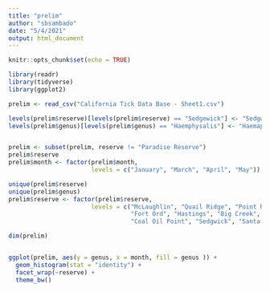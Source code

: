 ```yaml
---
title: "prelim"
author: "sbsambado"
date: "5/4/2021"
output: html_document
---
```


```r
knitr::opts_chunk$set(echo = TRUE)

library(readr)
library(tidyverse)
library(ggplot2)

prelim <- read_csv("California Tick Data Base - Sheet1.csv")

levels(prelim$reserve)[levels(prelim$reserve) == "Sedgewick"] <- "Sedgwick"
levels(prelim$genus)[levels(prelim$genus) == "Haemphysalis"] <- "Haemaphysalis"


prelim <- subset(prelim, reserve != "Paradise Reserve")
prelim$reserve
prelim$month <- factor(prelim$month,
                       levels = c("January", "March", "April", "May"))

unique(prelim$reserve)
unique(prelim$genus)
prelim$reserve <- factor(prelim$reserve,
                       levels = c("McLaughlin", "Quail Ridge", "Point Reyes",
                                  "Fort Ord", "Hastings", "Big Creek", "Rancho Marino",
                                  "Coal Oil Point", "Sedgwick", "Santa Cruz Island", "Stunt Ranch"))
```



```r

dim(prelim)


ggplot(prelim, aes(y = genus, x = month, fill = genus )) +
  geom_histogram(stat = "identity") +
  facet_wrap(~reserve) +
  theme_bw()


```

